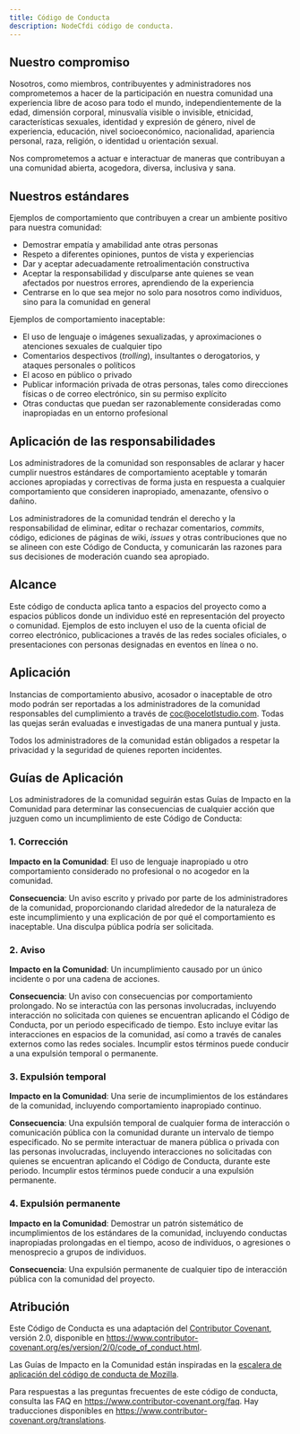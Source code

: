 ```yaml
---
title: Código de Conducta
description: NodeCfdi código de conducta.
---
```


## Nuestro compromiso

Nosotros, como miembros, contribuyentes y administradores nos comprometemos a hacer de la
participación en nuestra comunidad una experiencia libre de acoso para todo el mundo,
independientemente de la edad, dimensión corporal, minusvalía visible o invisible, etnicidad,
características sexuales, identidad y expresión de género, nivel de experiencia, educación, nivel
socioeconómico, nacionalidad, apariencia personal, raza, religión, o identidad u orientación sexual.

Nos comprometemos a actuar e interactuar de maneras que contribuyan a una comunidad abierta,
acogedora, diversa, inclusiva y sana.

## Nuestros estándares

Ejemplos de comportamiento que contribuyen a crear un ambiente positivo para nuestra comunidad:

- Demostrar empatía y amabilidad ante otras personas
- Respeto a diferentes opiniones, puntos de vista y experiencias
- Dar y aceptar adecuadamente retroalimentación constructiva
- Aceptar la responsabilidad y disculparse ante quienes se vean afectados por nuestros errores,
  aprendiendo de la experiencia
- Centrarse en lo que sea mejor no solo para nosotros como individuos, sino para la comunidad en
  general

Ejemplos de comportamiento inaceptable:

- El uso de lenguaje o imágenes sexualizadas, y aproximaciones o atenciones sexuales de cualquier
  tipo
- Comentarios despectivos (_trolling_), insultantes o derogatorios, y ataques personales o políticos
- El acoso en público o privado
- Publicar información privada de otras personas, tales como direcciones físicas o de correo
  electrónico, sin su permiso explícito
- Otras conductas que puedan ser razonablemente consideradas como inapropiadas en un entorno
  profesional

## Aplicación de las responsabilidades

Los administradores de la comunidad son responsables de aclarar y hacer cumplir nuestros estándares
de comportamiento aceptable y tomarán acciones apropiadas y correctivas de forma justa en respuesta
a cualquier comportamiento que consideren inapropiado, amenazante, ofensivo o dañino.

Los administradores de la comunidad tendrán el derecho y la responsabilidad de eliminar, editar o
rechazar comentarios, _commits_, código, ediciones de páginas de wiki, _issues_ y otras
contribuciones que no se alineen con este Código de Conducta, y comunicarán las razones para sus
decisiones de moderación cuando sea apropiado.

## Alcance

Este código de conducta aplica tanto a espacios del proyecto como a espacios públicos donde un
individuo esté en representación del proyecto o comunidad. Ejemplos de esto incluyen el uso de la
cuenta oficial de correo electrónico, publicaciones a través de las redes sociales oficiales, o
presentaciones con personas designadas en eventos en línea o no.

## Aplicación

Instancias de comportamiento abusivo, acosador o inaceptable de otro modo podrán ser reportadas a
los administradores de la comunidad responsables del cumplimiento a través de
[coc@ocelotlstudio.com](mailto:coc@ocelotlstudio.com). Todas las quejas serán evaluadas e
investigadas de una manera puntual y justa.

Todos los administradores de la comunidad están obligados a respetar la privacidad y la seguridad de
quienes reporten incidentes.

## Guías de Aplicación

Los administradores de la comunidad seguirán estas Guías de Impacto en la Comunidad para determinar
las consecuencias de cualquier acción que juzguen como un incumplimiento de este Código de Conducta:

### 1. Corrección

**Impacto en la Comunidad**: El uso de lenguaje inapropiado u otro comportamiento considerado no
profesional o no acogedor en la comunidad.

**Consecuencia**: Un aviso escrito y privado por parte de los administradores de la comunidad,
proporcionando claridad alrededor de la naturaleza de este incumplimiento y una explicación de por
qué el comportamiento es inaceptable. Una disculpa pública podría ser solicitada.

### 2. Aviso

**Impacto en la Comunidad**: Un incumplimiento causado por un único incidente o por una cadena de
acciones.

**Consecuencia**: Un aviso con consecuencias por comportamiento prolongado. No se interactúa con las
personas involucradas, incluyendo interacción no solicitada con quienes se encuentran aplicando el
Código de Conducta, por un periodo especificado de tiempo. Esto incluye evitar las interacciones en
espacios de la comunidad, así como a través de canales externos como las redes sociales. Incumplir
estos términos puede conducir a una expulsión temporal o permanente.

### 3. Expulsión temporal

**Impacto en la Comunidad**: Una serie de incumplimientos de los estándares de la comunidad,
incluyendo comportamiento inapropiado continuo.

**Consecuencia**: Una expulsión temporal de cualquier forma de interacción o comunicación pública
con la comunidad durante un intervalo de tiempo especificado. No se permite interactuar de manera
pública o privada con las personas involucradas, incluyendo interacciones no solicitadas con quienes
se encuentran aplicando el Código de Conducta, durante este periodo. Incumplir estos términos puede
conducir a una expulsión permanente.

### 4. Expulsión permanente

**Impacto en la Comunidad**: Demostrar un patrón sistemático de incumplimientos de los estándares de
la comunidad, incluyendo conductas inapropiadas prolongadas en el tiempo, acoso de individuos, o
agresiones o menosprecio a grupos de individuos.

**Consecuencia**: Una expulsión permanente de cualquier tipo de interacción pública con la comunidad
del proyecto.

## Atribución

Este Código de Conducta es una adaptación del
[Contributor Covenant](https://www.contributor-covenant.org), versión 2.0, disponible en
https://www.contributor-covenant.org/es/version/2/0/code_of_conduct.html.

Las Guías de Impacto en la Comunidad están inspiradas en la
[escalera de aplicación del código de conducta de Mozilla](https://github.com/mozilla/diversity).

Para respuestas a las preguntas frecuentes de este código de conducta, consulta las FAQ en
https://www.contributor-covenant.org/faq. Hay traducciones disponibles en
https://www.contributor-covenant.org/translations.
